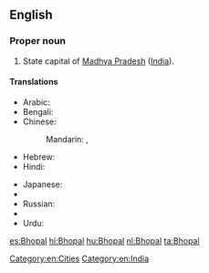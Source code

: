 ==English==
{{wikipedia}}
===Proper noun===
{{en-proper noun}}

# State capital of [[Madhya Pradesh]] ([[India]]).

====Translations====
{{trans-top|capital of Madhya Pradesh, India}}
* Arabic: {{t-|ar|بهوبال|m|tr=bhubaal}}
* Bengali: {{t-|bn|ভোপাল|sc=Beng}}
* Chinese:
*: Mandarin: {{t|cmn|博帕爾|sc=Hani}}, {{t|cmn|博帕尔|tr=Bópà'ěr|sc=Hani}}
* Hebrew: {{t-|he|בופאל}}
* Hindi: {{t+|hi|भोपाल|tr=bhōpāl}}
{{trans-mid}}
* Japanese: {{t-|ja|ボーパール|tr=Bōpāru}}
* {{trreq|Punjabi}}
* Russian: {{t-|ru|Бхопал|m|tr=Bxopál}}
* {{trreq|Telugu}}
* Urdu: {{t-|ur|بهوبال|tr=bhōpāl}}
{{trans-bottom}}

[[Category:en:Cities]]
[[Category:en:India]]

[[es:Bhopal]]
[[hi:Bhopal]]
[[hu:Bhopal]]
[[nl:Bhopal]]
[[ta:Bhopal]]